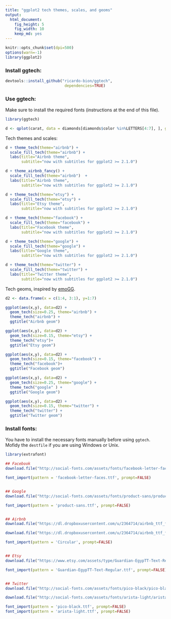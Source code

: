 ```yaml
---
title: "ggplot2 tech themes, scales, and geoms"
output:
  html_document:
    fig_height: 5
    fig_width: 10
    keep_md: yes
---
```



```r

knitr::opts_chunk$set(dpi=500)
options(warn=-1)
library(ggplot2)

```

### Install ggtech:

```r


devtools::install_github("ricardo-bion/ggtech", 
                          dependencies=TRUE)

```

### Use ggtech:

Make sure to install the required fonts (instructions at the end of this file).

```r

library(ggtech)

d <- qplot(carat, data = diamonds[diamonds$color %in%LETTERS[4:7], ], geom = "histogram", bins=30, fill = color)


```


Tech themes and scales:

```r

d + theme_tech(theme="airbnb") + 
  scale_fill_tech(theme="airbnb") + 
  labs(title="Airbnb theme", 
       subtitle="now with subtitles for ggplot2 >= 2.1.0")

```

```r

d + theme_airbnb_fancy() + 
  scale_fill_tech(theme="airbnb")  + 
  labs(title="Airbnb theme", 
       subtitle="now with subtitles for ggplot2 >= 2.1.0")

```



```r

d + theme_tech(theme="etsy") + 
  scale_fill_tech(theme="etsy") + 
  labs(title="Etsy theme", 
       subtitle="now with subtitles for ggplot2 >= 2.1.0")

```



```r

d + theme_tech(theme="facebook") +
  scale_fill_tech(theme="facebook") + 
  labs(title="Facebook theme", 
       subtitle="now with subtitles for ggplot2 >= 2.1.0")

```


```r

d + theme_tech(theme="google") + 
  scale_fill_tech(theme="google") + 
  labs(title="Google theme", 
       subtitle="now with subtitles for ggplot2 >= 2.1.0")

```


```r

d + theme_tech(theme="twitter") + 
  scale_fill_tech(theme="twitter") + 
  labs(title="Twitter theme", 
       subtitle="now with subtitles for ggplot2 >= 2.1.0")

```



Tech geoms, inspired by [emoGG](https://github.com/dill/emoGG).


```r
d2 <- data.frame(x = c(1:4, 3:1), y=1:7)
```


```r
ggplot(aes(x,y), data=d2) + 
  geom_tech(size=0.25, theme="airbnb") + 
  theme_tech("airbnb") +
  ggtitle("Airbnb geom")
```


```r
ggplot(aes(x,y), data=d2) + 
  geom_tech(size=0.15, theme="etsy") + 
  theme_tech("etsy")+
  ggtitle("Etsy geom")
```

```r
ggplot(aes(x,y), data=d2) + 
  geom_tech(size=0.15, theme="facebook") + 
  theme_tech("facebook")+
  ggtitle("Facebook geom")
```


```r
ggplot(aes(x,y), data=d2) + 
  geom_tech(size=0.25, theme="google") + 
  theme_tech("google" ) +
  ggtitle("Google geom")
```


```r
ggplot(aes(x,y), data=d2) + 
  geom_tech(size=0.15, theme="twitter") + 
  theme_tech("twitter") +
  ggtitle("Twitter geom")
```



### Install fonts:

You have to install the necessary fonts manually before using `ggtech`. Mofidy the `destfile` if you are using Windows or Unix.


```r

library(extrafont)

## Facebook 
download.file("http://social-fonts.com/assets/fonts/facebook-letter-faces/facebook-letter-faces.ttf", "/Library/Fonts/facebook-letter-faces.ttf", method="curl")

font_import(pattern = 'facebook-letter-faces.ttf', prompt=FALSE)


## Google 
download.file("http://social-fonts.com/assets/fonts/product-sans/product-sans.ttf", "/Library/Fonts/product-sans.ttf", method="curl")

font_import(pattern = 'product-sans.ttf', prompt=FALSE)


## Airbnb 
download.file("https://dl.dropboxusercontent.com/u/2364714/airbnb_ttf_fonts/Circular%20Air-Medium%203.46.45%20PM.ttf", "/Library/Fonts/Circular Air-Medium 3.46.45 PM.ttf", method="curl")

download.file("https://dl.dropboxusercontent.com/u/2364714/airbnb_ttf_fonts/Circular%20Air-Bold%203.46.45%20PM.ttf", "/Library/Fonts/Circular Air-Bold 3.46.45 PM.ttf", method="curl")

font_import(pattern = 'Circular', prompt=FALSE)


## Etsy 
download.file("https://www.etsy.com/assets/type/Guardian-EgypTT-Text-Regular.ttf", "/Library/Fonts/Guardian-EgypTT-Text-Regular.ttf", method="curl")

font_import(pattern = 'Guardian-EgypTT-Text-Regular.ttf', prompt=FALSE)


## Twitter 
download.file("http://social-fonts.com/assets/fonts/pico-black/pico-black.ttf", "/Library/Fonts/pico-black.ttf", method="curl")

download.file("http://social-fonts.com/assets/fonts/arista-light/arista-light.ttf", "/Library/Fonts/arista-light.ttf", method="curl")

font_import(pattern = 'pico-black.ttf', prompt=FALSE)
font_import(pattern = 'arista-light.ttf', prompt=FALSE)
```
